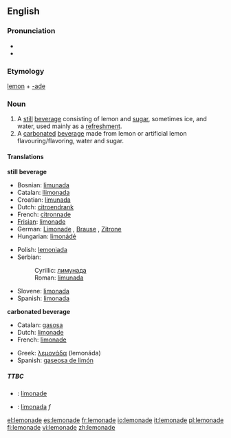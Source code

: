 ==English==

===Pronunciation===
* {{IPA|/ˌlɛmənˈeɪd/}}
* {{SAMPA|/%lEm@n"eId/}}

===Etymology===
[[lemon]] + [[-ade]]

===Noun===
{{en-noun-reg-both}}

# A [[still]] [[beverage]] consisting of lemon and [[sugar]], sometimes ice, and water, used mainly as a [[refreshment]].
# A [[carbonated]] [[beverage]] made from lemon or artificial lemon flavouring/flavoring, water and sugar.

====Translations====

'''still beverage'''
{{top}}
*Bosnian: [[limunada#Bosnian|limunada]] {{f}}
*Catalan: [[llimonada]] {{f}}
*Croatian: [[limunada#Croatian|limunada]] {{f}}
*Dutch: [[citroendrank]] {{m}}
*French: [[citronnade]] {{f}}
*[[Frisian]]: [[limonade]]
*German: [[Limonade]] {{f}}, [[Brause]] {{f}}, [[Zitrone]] {{f}}
*Hungarian: [[limonádé]]
{{mid}}
*Polish: [[lemoniada]] {{f}}
*Serbian:
*:Cyrillic: [[лимунада#Serbian|лимунада]] {{f}}
*:Roman: [[limunada#Serbian|limunada]] {{f}}
*Slovene: [[limonada]] {{f}}
*Spanish: [[limonada]] {{f}}
{{bottom}}

'''carbonated beverage'''
{{top}}
*Catalan: [[gasosa]] {{f}}
*Dutch: [[limonade]] {{m}}
*French: [[limonade]] {{f}}
{{mid}}
*Greek: [[λεμονάδα]] (lemonáda) {{f}}
*Spanish: [[gaseosa de limón]] {{f}}
{{bottom}}

=====TTBC=====
{{checktrans}}
*{{ttbc|Frisian}}: [[limonade]]
*{{ttbc|Slovenian}}: [[limonada]] ''f''

[[el:lemonade]]
[[es:lemonade]]
[[fr:lemonade]]
[[io:lemonade]]
[[it:lemonade]]
[[pl:lemonade]]
[[fi:lemonade]]
[[vi:lemonade]]
[[zh:lemonade]]